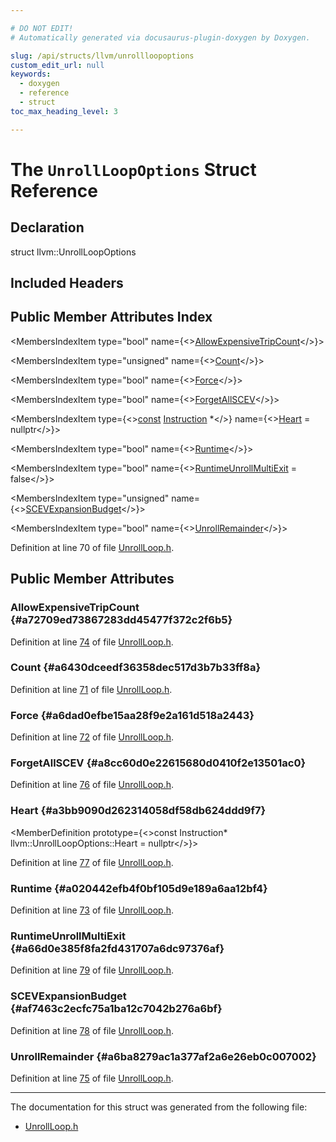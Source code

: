 ```yaml
---

# DO NOT EDIT!
# Automatically generated via docusaurus-plugin-doxygen by Doxygen.

slug: /api/structs/llvm/unrollloopoptions
custom_edit_url: null
keywords:
  - doxygen
  - reference
  - struct
toc_max_heading_level: 3

---
```





# The `UnrollLoopOptions` Struct Reference

<DoxygenPage pluginConfig={pluginConfig}>



## Declaration

<CodeBlock>struct llvm::UnrollLoopOptions</CodeBlock>

## Included Headers

<IncludesList>
<IncludesListItem
  filePath="llvm/Transforms/Utils/UnrollLoop.h"
  permalink="/docs/api/files/include/include/llvm/include/llvm/transforms/include/llvm/transforms/utils/unrollloop-h"
  isLocal="true" />
</IncludesList>

## Public Member Attributes Index

<MembersIndex>

<MembersIndexItem
  type="bool"
  name={<><a href="#a72709ed73867283dd45477f372c2f6b5">AllowExpensiveTripCount</a></>}>
</MembersIndexItem>

<MembersIndexItem
  type="unsigned"
  name={<><a href="#a6430dceedf36358dec517d3b7b33ff8a">Count</a></>}>
</MembersIndexItem>

<MembersIndexItem
  type="bool"
  name={<><a href="#a6dad0efbe15aa28f9e2a161d518a2443">Force</a></>}>
</MembersIndexItem>

<MembersIndexItem
  type="bool"
  name={<><a href="#a8cc60d0e22615680d0410f2e13501ac0">ForgetAllSCEV</a></>}>
</MembersIndexItem>

<MembersIndexItem
  type={<><a href="/docs/api/files/lib/lib/target/lib/target/aarch64/aarch64promoteconstant-cpp/#a90f8350fecae261c25be85d38b451bff">const</a> <a href="/docs/api/classes/llvm/instruction">Instruction</a> &#42;</>}
  name={<><a href="#a3bb9090d262314058df58db624ddd9f7">Heart</a> = nullptr</>}>
</MembersIndexItem>

<MembersIndexItem
  type="bool"
  name={<><a href="#a020442efb4f0bf105d9e189a6aa12bf4">Runtime</a></>}>
</MembersIndexItem>

<MembersIndexItem
  type="bool"
  name={<><a href="#a66d0e385f8fa2fd431707a6dc97376af">RuntimeUnrollMultiExit</a> = false</>}>
</MembersIndexItem>

<MembersIndexItem
  type="unsigned"
  name={<><a href="#af7463c2ecfc75a1ba12c7042b276a6bf">SCEVExpansionBudget</a></>}>
</MembersIndexItem>

<MembersIndexItem
  type="bool"
  name={<><a href="#a6ba8279ac1a377af2a6e26eb0c007002">UnrollRemainder</a></>}>
</MembersIndexItem>

</MembersIndex>


Definition at line 70 of file <a href="/docs/api/files/include/include/llvm/include/llvm/transforms/include/llvm/transforms/utils/unrollloop-h">UnrollLoop.h</a>.

<SectionDefinition>

## Public Member Attributes

### AllowExpensiveTripCount {#a72709ed73867283dd45477f372c2f6b5}

<MemberDefinition
  prototype="bool llvm::UnrollLoopOptions::AllowExpensiveTripCount">

Definition at line <a href="/docs/api/files/include/include/llvm/include/llvm/transforms/include/llvm/transforms/utils/unrollloop-h/#l00074">74</a> of file <a href="/docs/api/files/include/include/llvm/include/llvm/transforms/include/llvm/transforms/utils/unrollloop-h">UnrollLoop.h</a>.
</MemberDefinition>

### Count {#a6430dceedf36358dec517d3b7b33ff8a}

<MemberDefinition
  prototype="unsigned llvm::UnrollLoopOptions::Count">

Definition at line <a href="/docs/api/files/include/include/llvm/include/llvm/transforms/include/llvm/transforms/utils/unrollloop-h/#l00071">71</a> of file <a href="/docs/api/files/include/include/llvm/include/llvm/transforms/include/llvm/transforms/utils/unrollloop-h">UnrollLoop.h</a>.
</MemberDefinition>

### Force {#a6dad0efbe15aa28f9e2a161d518a2443}

<MemberDefinition
  prototype="bool llvm::UnrollLoopOptions::Force">

Definition at line <a href="/docs/api/files/include/include/llvm/include/llvm/transforms/include/llvm/transforms/utils/unrollloop-h/#l00072">72</a> of file <a href="/docs/api/files/include/include/llvm/include/llvm/transforms/include/llvm/transforms/utils/unrollloop-h">UnrollLoop.h</a>.
</MemberDefinition>

### ForgetAllSCEV {#a8cc60d0e22615680d0410f2e13501ac0}

<MemberDefinition
  prototype="bool llvm::UnrollLoopOptions::ForgetAllSCEV">

Definition at line <a href="/docs/api/files/include/include/llvm/include/llvm/transforms/include/llvm/transforms/utils/unrollloop-h/#l00076">76</a> of file <a href="/docs/api/files/include/include/llvm/include/llvm/transforms/include/llvm/transforms/utils/unrollloop-h">UnrollLoop.h</a>.
</MemberDefinition>

### Heart {#a3bb9090d262314058df58db624ddd9f7}

<MemberDefinition
  prototype={<>const Instruction&#42; llvm::UnrollLoopOptions::Heart = nullptr</>}>

Definition at line <a href="/docs/api/files/include/include/llvm/include/llvm/transforms/include/llvm/transforms/utils/unrollloop-h/#l00077">77</a> of file <a href="/docs/api/files/include/include/llvm/include/llvm/transforms/include/llvm/transforms/utils/unrollloop-h">UnrollLoop.h</a>.
</MemberDefinition>

### Runtime {#a020442efb4f0bf105d9e189a6aa12bf4}

<MemberDefinition
  prototype="bool llvm::UnrollLoopOptions::Runtime">

Definition at line <a href="/docs/api/files/include/include/llvm/include/llvm/transforms/include/llvm/transforms/utils/unrollloop-h/#l00073">73</a> of file <a href="/docs/api/files/include/include/llvm/include/llvm/transforms/include/llvm/transforms/utils/unrollloop-h">UnrollLoop.h</a>.
</MemberDefinition>

### RuntimeUnrollMultiExit {#a66d0e385f8fa2fd431707a6dc97376af}

<MemberDefinition
  prototype="bool llvm::UnrollLoopOptions::RuntimeUnrollMultiExit = false">

Definition at line <a href="/docs/api/files/include/include/llvm/include/llvm/transforms/include/llvm/transforms/utils/unrollloop-h/#l00079">79</a> of file <a href="/docs/api/files/include/include/llvm/include/llvm/transforms/include/llvm/transforms/utils/unrollloop-h">UnrollLoop.h</a>.
</MemberDefinition>

### SCEVExpansionBudget {#af7463c2ecfc75a1ba12c7042b276a6bf}

<MemberDefinition
  prototype="unsigned llvm::UnrollLoopOptions::SCEVExpansionBudget">

Definition at line <a href="/docs/api/files/include/include/llvm/include/llvm/transforms/include/llvm/transforms/utils/unrollloop-h/#l00078">78</a> of file <a href="/docs/api/files/include/include/llvm/include/llvm/transforms/include/llvm/transforms/utils/unrollloop-h">UnrollLoop.h</a>.
</MemberDefinition>

### UnrollRemainder {#a6ba8279ac1a377af2a6e26eb0c007002}

<MemberDefinition
  prototype="bool llvm::UnrollLoopOptions::UnrollRemainder">

Definition at line <a href="/docs/api/files/include/include/llvm/include/llvm/transforms/include/llvm/transforms/utils/unrollloop-h/#l00075">75</a> of file <a href="/docs/api/files/include/include/llvm/include/llvm/transforms/include/llvm/transforms/utils/unrollloop-h">UnrollLoop.h</a>.
</MemberDefinition>

</SectionDefinition>

<hr/>

The documentation for this struct was generated from the following file:

<ul>
<li><a href="/docs/api/files/include/include/llvm/include/llvm/transforms/include/llvm/transforms/utils/unrollloop-h">UnrollLoop.h</a></li>
</ul>

</DoxygenPage>
